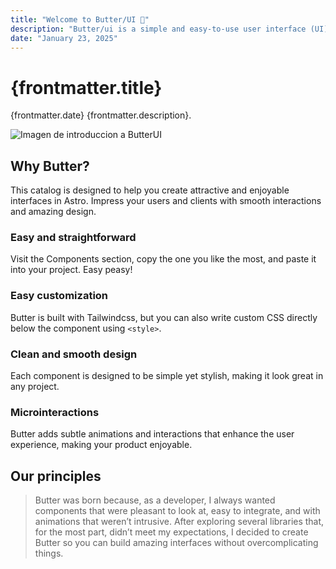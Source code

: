 ```yaml
---
title: "Welcome to Butter/UI 🧈"
description: "Butter/ui is a simple and easy-to-use user interface (UI) component catalog that feels just like butter: super smooth and open-source!"
date: "January 23, 2025"
---
```



# {frontmatter.title}
<span>{frontmatter.date}</span>
{frontmatter.description}.

<div class="mt-10 overflow-hidden rounded-[15px] w-full h-auto border-1 border-border dark:border-border-dark">
  <Image src={ogImage} alt="Imagen de introduccion a ButterUI" width="auto" height="auto" />
</div>

## Why Butter?
This catalog is designed to help you create attractive and enjoyable interfaces in <ExternalLink href="https://astro.build/">Astro.</ExternalLink> Impress your users and clients with smooth interactions and amazing design.

### Easy and straightforward
Visit the <ExternalLink href="http://localhost:4321/docs/components/avatar">Components</ExternalLink> section, copy the one you like the most, and paste it into your project. Easy peasy!

### Easy customization
Butter is built with <ExternalLink href="https://tailwindcss.com/">Tailwindcss</ExternalLink>, but you can also write custom CSS directly below the component using `<style>`.

### Clean and smooth design
Each component is designed to be simple yet stylish, making it look great in any project.

### Microinteractions  
Butter adds subtle animations and interactions that enhance the user experience, making your product enjoyable.

## Our principles
> Butter was born because, as a developer, I always wanted components that were pleasant to look at, easy to integrate, and with animations that weren’t intrusive. After exploring several libraries that, for the most part, didn’t meet my expectations, I decided to create Butter so you can build amazing interfaces without overcomplicating things.
